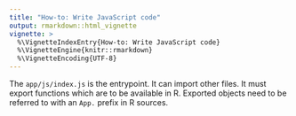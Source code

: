 ```yaml
---
title: "How-to: Write JavaScript code"
output: rmarkdown::html_vignette
vignette: >
  %\VignetteIndexEntry{How-to: Write JavaScript code}
  %\VignetteEngine{knitr::rmarkdown}
  %\VignetteEncoding{UTF-8}
---
```


The `app/js/index.js` is the entrypoint.
It can import other files.
It must export functions which are to be available in R.
Exported objects need to be referred to with an `App.` prefix in R sources.
